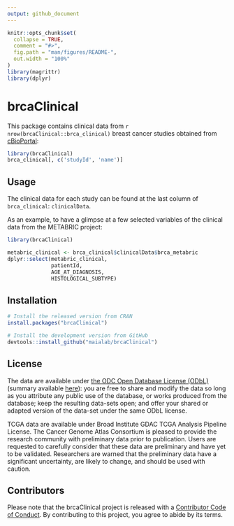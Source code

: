 ```yaml
---
output: github_document
---
```


<!-- README.md is generated from README.Rmd. Please edit that file -->

```r
knitr::opts_chunk$set(
  collapse = TRUE,
  comment = "#>",
  fig.path = "man/figures/README-",
  out.width = "100%"
)
library(magrittr)
library(dplyr)
```

# brcaClinical

<!-- badges: start -->
<!-- badges: end -->

This package contains clinical data from `r nrow(brcaClinical::brca_clinical)` breast cancer studies obtained from [cBioPortal](https://cbioportal.org):

```r
library(brcaClinical)
brca_clinical[, c('studyId', 'name')]
```

## Usage

The clinical data for each study can be found at the last column of `brca_clinical`: `clinicalData`.

As an example, to have a glimpse at a few selected variables of the clinical data from the METABRIC project:

```r
library(brcaClinical)

metabric_clinical <- brca_clinical$clinicalData$brca_metabric
dplyr::select(metabric_clinical,
              patientId,
              AGE_AT_DIAGNOSIS,
              HISTOLOGICAL_SUBTYPE)
```

## Installation

```R
# Install the released version from CRAN
install.packages("brcaClinical")

# Install the development version from GitHub
devtools::install_github("maialab/brcaClinical")
```

## License

The data are available under [the ODC Open Database License (ODbL)](http://opendatacommons.org/licenses/odbl/1.0/) (summary available [here](https://opendatacommons.org/licenses/odbl/summary/index.html)): you are free to share and modify the data so long as you attribute any public use of the database, or works produced from the database; keep the resulting data-sets open; and offer your shared or adapted version of the data-set under the same ODbL license.

TCGA data are available under Broad Institute GDAC TCGA Analysis Pipeline License. The Cancer Genome Atlas Consortium is pleased to provide the research community with preliminary data prior to publication.  Users are requested to carefully consider that these data are preliminary and have yet to be validated. Researchers are warned that the preliminary data have a significant uncertainty, are likely to change, and should be used with caution.

## Contributors

Please note that the brcaClinical project is released with a [Contributor Code of Conduct](.github/CODE_OF_CONDUCT.md). By contributing to this project, you agree to abide by its terms.

